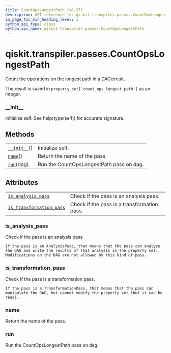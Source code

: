 ```yaml
---
title: CountOpsLongestPath (v0.27)
description: API reference for qiskit.transpiler.passes.CountOpsLongestPath in qiskit v0.27
in_page_toc_min_heading_level: 1
python_api_type: class
python_api_name: qiskit.transpiler.passes.CountOpsLongestPath
---
```


<span id="qiskit-transpiler-passes-countopslongestpath" />

# qiskit.transpiler.passes.CountOpsLongestPath

<Class id="qiskit.transpiler.passes.CountOpsLongestPath" isDedicatedPage={true} github="https://github.com/qiskit/qiskit/tree/stable/0.17/qiskit/transpiler/passes/analysis/count_ops_longest_path.py" signature="CountOpsLongestPath(*args, **kwargs)" modifiers="class">
  Count the operations on the longest path in a DAGcircuit.

  The result is saved in `property_set['count_ops_longest_path']` as an integer.

  ### \_\_init\_\_

  <Function id="qiskit.transpiler.passes.CountOpsLongestPath.__init__" signature="__init__()">
    Initialize self. See help(type(self)) for accurate signature.
  </Function>

  ## Methods

  |                                                                                                                                |                                          |
  | ------------------------------------------------------------------------------------------------------------------------------ | ---------------------------------------- |
  | [`__init__`](#qiskit.transpiler.passes.CountOpsLongestPath.__init__ "qiskit.transpiler.passes.CountOpsLongestPath.__init__")() | Initialize self.                         |
  | [`name`](#qiskit.transpiler.passes.CountOpsLongestPath.name "qiskit.transpiler.passes.CountOpsLongestPath.name")()             | Return the name of the pass.             |
  | [`run`](#qiskit.transpiler.passes.CountOpsLongestPath.run "qiskit.transpiler.passes.CountOpsLongestPath.run")(dag)             | Run the CountOpsLongestPath pass on dag. |

  ## Attributes

  |                                                                                                                                                                        |                                             |
  | ---------------------------------------------------------------------------------------------------------------------------------------------------------------------- | ------------------------------------------- |
  | [`is_analysis_pass`](#qiskit.transpiler.passes.CountOpsLongestPath.is_analysis_pass "qiskit.transpiler.passes.CountOpsLongestPath.is_analysis_pass")                   | Check if the pass is an analysis pass.      |
  | [`is_transformation_pass`](#qiskit.transpiler.passes.CountOpsLongestPath.is_transformation_pass "qiskit.transpiler.passes.CountOpsLongestPath.is_transformation_pass") | Check if the pass is a transformation pass. |

  ### is\_analysis\_pass

  <Attribute id="qiskit.transpiler.passes.CountOpsLongestPath.is_analysis_pass">
    Check if the pass is an analysis pass.

    If the pass is an AnalysisPass, that means that the pass can analyze the DAG and write the results of that analysis in the property set. Modifications on the DAG are not allowed by this kind of pass.
  </Attribute>

  ### is\_transformation\_pass

  <Attribute id="qiskit.transpiler.passes.CountOpsLongestPath.is_transformation_pass">
    Check if the pass is a transformation pass.

    If the pass is a TransformationPass, that means that the pass can manipulate the DAG, but cannot modify the property set (but it can be read).
  </Attribute>

  ### name

  <Function id="qiskit.transpiler.passes.CountOpsLongestPath.name" signature="name()">
    Return the name of the pass.
  </Function>

  ### run

  <Function id="qiskit.transpiler.passes.CountOpsLongestPath.run" signature="run(dag)">
    Run the CountOpsLongestPath pass on dag.
  </Function>
</Class>

